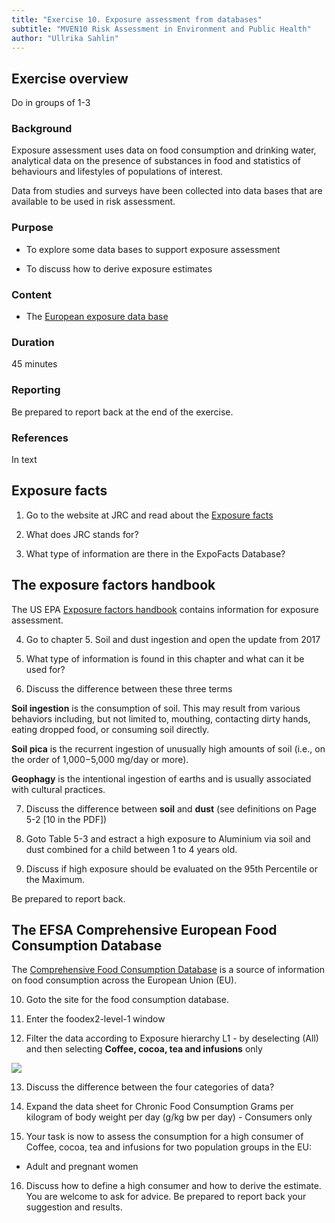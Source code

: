 ```yaml
---
title: "Exercise 10. Exposure assessment from databases"
subtitle: "MVEN10 Risk Assessment in Environment and Public Health"
author: "Ullrika Sahlin"
---
```


## Exercise overview

Do in groups of 1-3

### Background

Exposure assessment uses data on food consumption and drinking water, analytical data on the presence of substances in food and statistics of behaviours and lifestyles of populations of interest. 

Data from studies and surveys have been collected into data bases that are available to be used in risk assessment. 

### Purpose

- To explore some data bases to support exposure assessment 

- To discuss how to derive exposure estimates 

### Content

-   The [European exposure data base](https://joint-research-centre.ec.europa.eu/expofacts-european-exposure-factors-sourcebook_en)

### Duration

45 minutes

### Reporting

Be prepared to report back at the end of the exercise.

### References

In text

## Exposure facts

(@) Go to the website at JRC and read about the [Exposure facts](https://joint-research-centre.ec.europa.eu/expofacts-european-exposure-factors-sourcebook_en)

(@) What does JRC stands for?

(@) What type of information are there in the ExpoFacts Database?

## The exposure factors handbook 

The US EPA [Exposure factors handbook](https://www.epa.gov/expobox/about-exposure-factors-handbook) contains information for exposure assessment. 

(@) Go to chapter 5. Soil and dust ingestion and open the update from 2017

(@) What type of information is found in this chapter and what can it be used for? 

(@) Discuss the difference between these three terms

**Soil ingestion** is the consumption of soil. This may result from various behaviors including, but not limited to, mouthing, contacting dirty hands, eating dropped food, or consuming soil directly.

**Soil pica** is the recurrent ingestion of unusually high amounts of soil (i.e., on the order of 1,000−5,000 mg/day or more).

**Geophagy** is the intentional ingestion of earths and is usually associated with cultural practices.

(@) Discuss the difference between **soil** and **dust** (see definitions on Page 5-2 [10 in the PDF])

(@) Goto Table 5-3 and estract a high exposure to Aluminium via soil and dust combined for a child between 1 to 4 years old. 

(@) Discuss if high exposure should be evaluated on the 95th Percentile or the Maximum. 

Be prepared to report back. 

<!-- ## Dietary Exposure (DietEx) tool -->

<!-- The Dietary Exposure [DietEx tool](https://www.efsa.europa.eu/en/science/tools-and-resources/dietex) is a user-friendly tool for estimating chronic dietary exposure to substances present in food (e.g. intentionally added or naturally present chemicals, contaminants, proteins, novel food ingredients). -->

<!-- The DietEx tool is currently unavailable due to ongoing validation by EFSA. So we skip this.   -->

## The EFSA Comprehensive European Food Consumption Database

The [Comprehensive Food Consumption Database](https://www.efsa.europa.eu/en/data-report/food-consumption-data) is a source of information on food consumption across the European Union (EU). 

(@) Goto the site for the food consumption database. 

(@) Enter the foodex2-level-1 window

(@) Filter the data according to Exposure hierarchy L1 - by deselecting (All) and then selecting **Coffee, cocoa, tea and infusions** only

![](../img/food1.png)

(@) Discuss the difference between the four categories of data? 

(@) Expand the data sheet for Chronic Food Consumption Grams per kilogram of body weight per day (g/kg bw per day) - Consumers only

(@) Your task is now to assess the consumption for a high consumer of Coffee, cocoa, tea and infusions for two population groups in the EU:

- Adult and pregnant women

(@) Discuss how to define a high consumer and how to derive the estimate. You are welcome to ask for advice. Be prepared to report back your suggestion and results.


